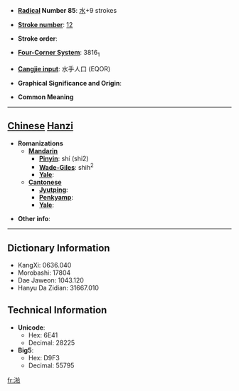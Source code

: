 * '''[[Wiktionary:Chinese radical index| Radical]] Number 85''': [[Wiktionary:Chinese radical index 水|水]]+9 strokes

* '''[[Wiktionary:Chinese total strokes index|Stroke number]]''': [[Wiktionary:Chinese total strokes index 12|12]]

* '''Stroke order''': 

* '''[[Wiktionary:Chinese four corner index|Four-Corner System]]''': 3816<sub>1</sub>

* '''[[Wiktionary:Chinese Cangjie index|Cangjie input]]''': 水手人口 (EQOR)

* '''Graphical Significance and Origin''': 

* '''Common Meaning'''

----

== [[Chinese]] [[Hanzi]] ==

* '''Romanizations'''
** '''[[Mandarin]]'''
*** '''[[Pinyin]]''': shí (shi2)
*** '''[[Wade-Giles]]''': shih<sup>2</sup>
*** '''[[Yale]]''': 
** '''[[Cantonese]]'''
*** '''[[Jyutping]]''':
*** '''[[Penkyamp]]''': 
*** '''[[Yale]]''': 

* '''Other info''': 

----

== Dictionary Information ==

* KangXi: 0636.040
* Morobashi: 17804
* Dae Jaweon: 1043.120
* Hanyu Da Zidian: 31667.010

== Technical Information ==

* '''Unicode''':
** Hex: 6E41
** Decimal: 28225
* '''Big5''':
** Hex: D9F3
** Decimal: 55795

[[fr:湁]]